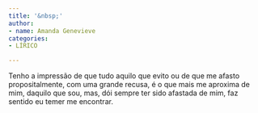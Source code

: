 ```yaml
---
title: '&nbsp;'
author:
- name: Amanda Genevieve
categories:
- LÍRICO

---
```


Tenho a impressão de que tudo aquilo que evito ou de que me afasto propositalmente, com uma grande recusa, é o que mais me aproxima de mim, daquilo que sou, mas, dói sempre ter sido afastada de mim, faz sentido eu temer me encontrar.

<a href="https://instagram.com/Amandaa.ols"><i class="bi bi-instagram"></i></a>
